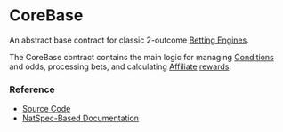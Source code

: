 # CoreBase

An abstract base contract for classic 2-outcome [Betting Engines](/concepts/protocol/betting-engines).

The CoreBase contract contains the main logic for managing [Conditions](/concepts/protocol/conditions) and
odds, processing bets, and calculating [Affiliate](/concepts/basic/affiliates)
[rewards](/concepts/basic/fees-and-rewards).


### Reference

- [Source Code](https://github.com/Azuro-protocol/Azuro-v2-public/blob/main/contracts/CoreBase.sol)
- [NatSpec-Based Documentation](https://azuro-protocol.github.io/Azuro-v2-public/#/contracts/CoreBase.sol:CoreBase)
